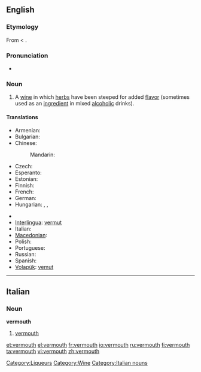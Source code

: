 {{wikipedia}}
==English==

===Etymology===
From {{etyl|fr|en}} {{term|vermout|lang=fr}} < {{etyl|de}} {{term|Wermut||wormwood|lang=de}}.
===Pronunciation===
* {{rhymes|uːθ}}

===Noun===
{{en-noun}}

# A [[wine]] in which [[herb]]s have been steeped for added [[flavor]] (sometimes used as an [[ingredient]] in mixed [[alcoholic]] drinks).

====Translations====
{{trans-top|wine infused with herbs}}
* Armenian: {{t-|hy|վերմուտ|tr=vermut}}
* Bulgarian: {{t-|bg|вермут|m}}
* Chinese:
*: Mandarin: {{t-|cmn|味美思|tr=wèiměisī|sc=Hani}}
* Czech: {{t-|cs|vermut|m}}
* Esperanto: {{t-|eo|vermuto|xs=Esperanto}}
* Estonian: {{t-|et|vermut}}
* Finnish: {{t-|fi|vermutti}}
* French: {{t+|fr|vermouth|m}}
* German: {{t+|de|Wermut|m}}
* Hungarian: {{t-|hu|vermut}}, {{t-|hu|ürmös}}, {{t-|hu|ürmösbor}}
{{trans-mid}}
* {{trreq|Icelandic}}
* [[Interlingua]]: [[vermut]]
* Italian: {{t-|it|vermut|m}}
* [[Macedonian]]: {{t-|mk|вермут|m|tr=vérmut}}
* Polish: {{t|pl|wermut|m}}
* Portuguese: {{t|pt|vermute|m}}
* Russian: {{t+|ru|вермут|m|tr=vérmut}}
* Spanish: {{t-|es|vermú|m}}
* [[Volapük]]: [[vemut]]
{{trans-bottom}}

[[Category:Liqueurs]]
[[Category:Wine]]

----

==Italian==

===Noun===
'''vermouth'''

# [[#English|vermouth]]

[[Category:Italian nouns]]

[[et:vermouth]]
[[el:vermouth]]
[[fr:vermouth]]
[[io:vermouth]]
[[ru:vermouth]]
[[fi:vermouth]]
[[ta:vermouth]]
[[vi:vermouth]]
[[zh:vermouth]]
